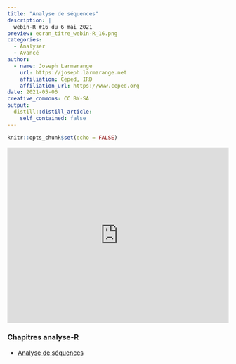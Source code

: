 ```yaml
---
title: "Analyse de séquences"
description: |
  webin-R #16 du 6 mai 2021
preview: ecran_titre_webin-R_16.png
categories:
  - Analyser
  - Avancé
author:
  - name: Joseph Larmarange
    url: https://joseph.larmarange.net
    affiliation: Ceped, IRD
    affiliation_url: https://www.ceped.org
date: 2021-05-06
creative_commons: CC BY-SA
output:
  distill::distill_article:
    self_contained: false
---
```



```r
knitr::opts_chunk$set(echo = FALSE)
```


<iframe width="100%" height="400" src="https://www.youtube.com/embed/qCEougRU-bA" frameborder="0" allow="accelerometer; autoplay; clipboard-write; encrypted-media; gyroscope; picture-in-picture" allowfullscreen></iframe>


### Chapitres analyse-R

- [Analyse de séquences](https://larmarange.github.io/analyse-R/analyse-de-sequences.html)
